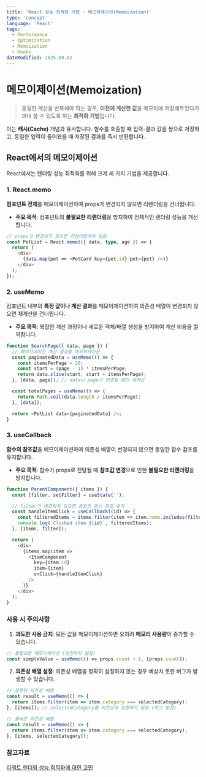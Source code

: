 ```yaml
---
title: 'React 성능 최적화 기법 - 메모이제이션(Memoization)'
type: 'concept'
language: 'React'
tags:
  - Performance
  - Optimization
  - Memoization
  - Hooks
dateModified: 2025.09.02
---
```


# 메모이제이션(Memoization)

> 동일한 계산을 반복해야 하는 경우, **이전에 계산한 값**을 메모리에 저장해두었다가 꺼내 쓸 수 있도록 하는 **최적화 기법**입니다.

이는 **캐시(Cache)** 개념과 유사합니다. 함수를 호출할 때 입력-결과 값을 쌍으로 저장하고, 동일한 입력이 들어왔을 때 저장된 결과를 즉시 반환합니다.


## React에서의 메모이제이션
React에서는 렌더링 성능 최적화를 위해 크게 세 가지 기법을 제공합니다.

### 1. React.memo
**컴포넌트 전체**를 메모이제이션하여 props가 변경되지 않으면 리렌더링을 건너뜁니다.
- **주요 목적**: 컴포넌트의 **불필요한 리렌더링**을 방지하여 전체적인 렌더링 성능을 개선합니다.
```typescript
// props가 변경되지 않으면 리렌더링하지 않음
const PetList = React.memo(({ data, type, age }) => {
  return (
    <div>
      {data.map(pet => <PetCard key={pet.id} pet={pet} />)}
    </div>
  );
});
```


### 2. useMemo
컴포넌트 내부의 **특정 값이나 계산 결과**를 메모이제이션하여 의존성 배열이 변경되지 않으면 재계산을 건너뜁니다.
- **주요 목적**: 복잡한 계산 과정이나 새로운 객체/배열 생성을 방지하여 계산 비용을 절약합니다.
```typescript
function SearchPage({ data, page }) {
  // 페이지네이션 계산 결과를 메모이제이션
  const paginatedData = useMemo(() => {
    const itemsPerPage = 20;
    const start = (page - 1) * itemsPerPage;
    return data.slice(start, start + itemsPerPage);
  }, [data, page]); // data나 page가 변경될 때만 재계산

  const totalPages = useMemo(() => {
    return Math.ceil(data.length / itemsPerPage);
  }, [data]);

  return <PetList data={paginatedData} />;
}
```


### 3. useCallback
**함수의 참조값**을 메모이제이션하여 의존성 배열이 변경되지 않으면 동일한 함수 참조를 유지합니다.
- **주요 목적**: 함수가 props로 전달될 때 **참조값 변경**으로 인한 **불필요한 리렌더링**을 방지합니다.
```typescript
function ParentComponent({ items }) {
  const [filter, setFilter] = useState('');

  // filter가 변경되지 않으면 동일한 함수 참조 유지
  const handleItemClick = useCallback((id) => {
    const filteredItems = items.filter(item => item.name.includes(filter));
    console.log(`Clicked item ${id}`, filteredItems);
  }, [items, filter]);

  return (
    <div>
      {items.map(item => 
        <ItemComponent 
          key={item.id} 
          item={item}
          onClick={handleItemClick} 
        />
      )}
    </div>
  );
}
```

### 사용 시 주의사항
1. **과도한 사용 금지**: 모든 값을 메모이제이션하면 오히려 **메모리 사용량**이 증가할 수 있습니다.
```typescript
// 불필요한 메모이제이션 (권장하지 않음)
const simpleValue = useMemo(() => props.count + 1, [props.count]);
```

2. **의존성 배열 설정**: 의존성 배열을 정확히 설정하지 않는 경우 예상치 못한 버그가 발생할 수 있습니다.
```typescript
// 잘못된 의존성 배열
const result = useMemo(() => {
  return items.filter(item => item.category === selectedCategory);
}, [items]); // selectedCategory를 의존성에 포함하지 않음 (버그 발생)

// 올바른 의존성 배열
const result = useMemo(() => {
  return items.filter(item => item.category === selectedCategory);
}, [items, selectedCategory]);
```


### 참고자료
[리액트 렌더링 성능 최적화에 대한 고민](https://hoonlog.vercel.app/react-optimize)
